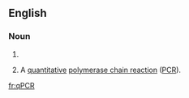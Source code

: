 ==English==

===Noun===
{{en-noun}}

{{wikipedia|Real-time polymerase chain reaction|qPCR}}
# 
# {{context|biochemistry|genetics|lang=en}} A [[quantitative]] [[polymerase chain reaction]] ([[PCR]]).

[[fr:qPCR]]